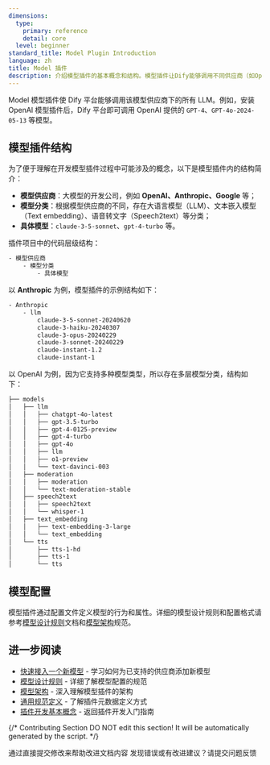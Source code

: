 ```yaml
---
dimensions:
  type:
    primary: reference
    detail: core
  level: beginner
standard_title: Model Plugin Introduction
language: zh
title: Model 插件
description: 介绍模型插件的基本概念和结构。模型插件让Dify能够调用不同供应商（如OpenAI、Anthropic、Google等）的各类模型，包括大语言模型（LLM）、文本嵌入、语音转文字等不同类型。
---
```


Model 模型插件使 Dify 平台能够调用该模型供应商下的所有 LLM。例如，安装 OpenAI 模型插件后，Dify 平台即可调用 OpenAI 提供的 `GPT-4`、`GPT-4o-2024-05-13` 等模型。

## 模型插件结构

为了便于理解在开发模型插件过程中可能涉及的概念，以下是模型插件内的结构简介：

* **模型供应商**：大模型的开发公司，例如 **OpenAI、Anthropic、Google** 等；
* **模型分类**：根据模型供应商的不同，存在大语言模型（LLM）、文本嵌入模型（Text embedding）、语音转文字（Speech2text）等分类；
* **具体模型**：`claude-3-5-sonnet`、`gpt-4-turbo` 等。

插件项目中的代码层级结构：

```bash
- 模型供应商
    - 模型分类
        - 具体模型
```

以 **Anthropic** 为例，模型插件的示例结构如下：

```bash
- Anthropic
    - llm
        claude-3-5-sonnet-20240620 
        claude-3-haiku-20240307
        claude-3-opus-20240229 
        claude-3-sonnet-20240229 
        claude-instant-1.2 
        claude-instant-1
```

以 OpenAI 为例，因为它支持多种模型类型，所以存在多层模型分类，结构如下：

```bash
├── models
│   ├── llm
│   │   ├── chatgpt-4o-latest
│   │   ├── gpt-3.5-turbo
│   │   ├── gpt-4-0125-preview
│   │   ├── gpt-4-turbo
│   │   ├── gpt-4o
│   │   ├── llm
│   │   ├── o1-preview
│   │   └── text-davinci-003
│   ├── moderation
│   │   ├── moderation
│   │   └── text-moderation-stable
│   ├── speech2text
│   │   ├── speech2text
│   │   └── whisper-1
│   ├── text_embedding
│   │   ├── text-embedding-3-large
│   │   └── text_embedding
│   └── tts
│       ├── tts-1-hd
│       ├── tts-1
│       └── tts
```

## 模型配置

模型插件通过配置文件定义模型的行为和属性。详细的模型设计规则和配置格式请参考[模型设计规则](/plugin_dev_zh/0411-model-designing-rules.zh)文档和[模型架构](/plugin_dev_zh/0412-model-schema.zh)规范。

## 进一步阅读

- [快速接入一个新模型](/plugin_dev_zh/0211-getting-started-new-model.zh) - 学习如何为已支持的供应商添加新模型
- [模型设计规则](/plugin_dev_zh/0411-model-designing-rules.zh) - 详细了解模型配置的规范
- [模型架构](/plugin_dev_zh/0412-model-schema.zh) - 深入理解模型插件的架构
- [通用规范定义](/plugin_dev_zh/0411-general-specifications.zh) - 了解插件元数据定义方式
- [插件开发基本概念](/plugin_dev_zh/0111-getting-started-dify-plugin.zh) - 返回插件开发入门指南

{/*
Contributing Section
DO NOT edit this section!
It will be automatically generated by the script.
*/}

<CardGroup cols="2">
    <Card
        title="编辑此页面"
        icon="pen-to-square"
        href="https://github.com/langgenius/dify-docs-mintlify/edit/main/plugin_dev_zh/0411-model-plugin-introduction.zh.mdx"
    >
        通过直接提交修改来帮助改进文档内容
    </Card>
    <Card
        title="提交问题"
        icon="github"
        href="https://github.com/langgenius/dify-docs-mintlify/issues/new?title=文档问题%3A%20model-plugin-introduction&body=%23%23%20问题描述%0A%3C%21--%20请简要描述您发现的问题%20--%3E%0A%0A%23%23%20页面链接%0Ahttps%3A%2F%2Fgithub.com%2Flanggenius%2Fdify-docs-mintlify%2Fblob%2Fmain%2Fplugin_dev_zh%2F0411-model-plugin-introduction.zh.mdx%0A%0A%23%23%20建议修改%0A%3C%21--%20如果有具体的修改建议，请在此说明%20--%3E%0A%0A%3C%21--%20感谢您对文档质量的关注！%20--%3E"
    >
        发现错误或有改进建议？请提交问题反馈
    </Card>
</CardGroup>
